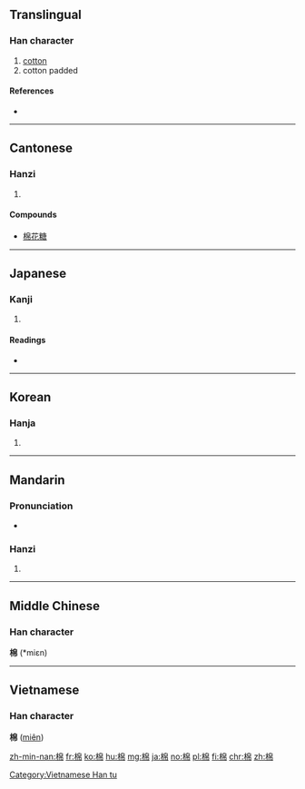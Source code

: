 ==Translingual==

===Han character===
{{Han char|rn=75|rad=木|as=08|sn=12|four=4692<sub>7</sub>|canj=木竹日月 (DHAB)}}

# [[cotton]]
# cotton padded

====References====
* {{Han ref|kx=0531.240|dkj=14919|dj=0920.080|hdz=21234.030|uh=68C9|ud=26825|bh=B4D6|bd=46294}}

----

==Cantonese==

===Hanzi===
{{yue-hanzi|jyut=min4|y=min4}}

# {{defn|lang=yue|sort=木08}}

====Compounds====
* [[棉花糖]]

----

==Japanese==

===Kanji===
{{ja-kanji|grade=|rs=木08}}

# {{defn|lang=ja|sort=木08}}

====Readings====
* {{ja-readings|on=[[めん]] (men)|kun=[[わた]] (wata)}}

----

==Korean==

===Hanja===
{{ko-hanja|hangeul=면|eumhun=|rv=myeon|mr=myŏn|y=myen}}

# {{defn|lang=ko|sort=木08}}

----

==Mandarin==

===Pronunciation===
* {{audio|Zh-mián.ogg|Audio|lang=cmn}}

===Hanzi===
{{cmn-hanzi|pin=[[mián]] ([[mian2]])|wg=mien<sup>2</sup>}}
#{{defn|lang=cmn|sort=木08}}

----

==Middle Chinese==
===Han character===
'''棉''' (*miɛn)<!--note: asterisk indicates that this character appears more than four times in the Tang Dynasty corpus of literature-->

----

==Vietnamese==
===Han character===
'''棉''' ([[miên]])

[[Category:Vietnamese Han tu]]

[[zh-min-nan:棉]]
[[fr:棉]]
[[ko:棉]]
[[hu:棉]]
[[mg:棉]]
[[ja:棉]]
[[no:棉]]
[[pl:棉]]
[[fi:棉]]
[[chr:棉]]
[[zh:棉]]